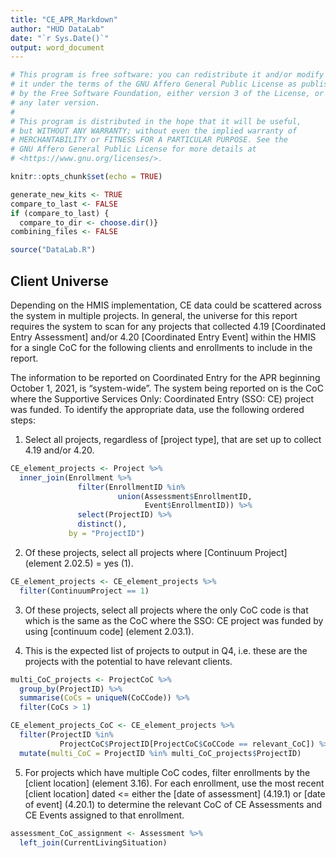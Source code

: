 ---
title: "CE_APR_Markdown"
author: "HUD DataLab"
date: "`r Sys.Date()`"
output: word_document
---

```{r setup, include=FALSE}

# This program is free software: you can redistribute it and/or modify
# it under the terms of the GNU Affero General Public License as published
# by the Free Software Foundation, either version 3 of the License, or
# any later version.
#
# This program is distributed in the hope that it will be useful,
# but WITHOUT ANY WARRANTY; without even the implied warranty of
# MERCHANTABILITY or FITNESS FOR A PARTICULAR PURPOSE. See the
# GNU Affero General Public License for more details at
# <https://www.gnu.org/licenses/>. 

knitr::opts_chunk$set(echo = TRUE)

generate_new_kits <- TRUE
compare_to_last <- FALSE
if (compare_to_last) {
  compare_to_dir <- choose.dir()}
combining_files <- FALSE

source("DataLab.R")

```

## Client Universe

Depending on the HMIS implementation, CE data could be scattered across the system in multiple projects. In general, the universe for this report requires the system to scan for any projects that collected 4.19 [Coordinated Entry Assessment] and/or 4.20 [Coordinated Entry Event] within the HMIS for a single CoC for the following clients and enrollments to include in the report.

The information to be reported on Coordinated Entry for the APR beginning October 1, 2021, is "system-wide". The system being reported on is the CoC where the Supportive Services Only: Coordinated Entry (SSO: CE) project was funded. To identify the appropriate data, use the following ordered steps:

1.  Select all projects, regardless of [project type], that are set up to collect 4.19 and/or 4.20.

```{r}

CE_element_projects <- Project %>%
  inner_join(Enrollment %>%
               filter(EnrollmentID %in%
                        union(Assessment$EnrollmentID, 
                              Event$EnrollmentID)) %>%
               select(ProjectID) %>%
               distinct(),
             by = "ProjectID")

```

2.  Of these projects, select all projects where [Continuum Project] (element 2.02.5) = yes (1).

```{r}

CE_element_projects <- CE_element_projects %>%
  filter(ContinuumProject == 1)

```

3.  Of these projects, select all projects where the only CoC code is that which is the same as the CoC where the SSO: CE project was funded by using [continuum code] (element 2.03.1).

4.  This is the expected list of projects to output in Q4, i.e. these are the projects with the potential to have relevant clients.

```{r}

multi_CoC_projects <- ProjectCoC %>%
  group_by(ProjectID) %>%
  summarise(CoCs = uniqueN(CoCCode)) %>%
  filter(CoCs > 1)

CE_element_projects_CoC <- CE_element_projects %>%
  filter(ProjectID %in% 
           ProjectCoC$ProjectID[ProjectCoC$CoCCode == relevant_CoC]) %>%
  mutate(multi_CoC = ProjectID %in% multi_CoC_projects$ProjectID)

```

5.  For projects which have multiple CoC codes, filter enrollments by the [client location] (element 3.16). For each enrollment, use the most recent [client location] dated \<= either the [date of assessment] (4.19.1) or [date of event] (4.20.1) to determine the relevant CoC of CE Assessments and CE Events assigned to that enrollment.

```{r}

assessment_CoC_assignment <- Assessment %>%
  left_join(CurrentLivingSituation)

```

```{r}



```
